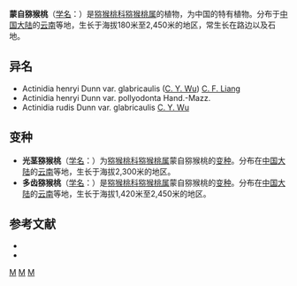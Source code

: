 {{Speciesbox 
| genus = Actinidia
| species = henryi
| authority = Dunn
| subdivision_ranks =[[变种|变种]]
| subdivision =
* 蒙自猕猴桃 ''A. h.'' var. ''henryi''
* [[多齿猕猴桃|多齿猕猴桃]] ''A. h.'' var. ''polyodonta''
* [[光茎猕猴桃|光茎猕猴桃]] ''A. h.'' var. ''glabricaulis''
}}

'''蒙自猕猴桃'''（[[学名|学名]]：{{lang|la|''Actinidia henryi''}}）是[[猕猴桃科|猕猴桃科]][[猕猴桃属|猕猴桃属]]的植物，为中国的特有植物。分布于[[中国大陆|中国大陆]]的[[云南|云南]]等地，生长于海拔180米至2,450米的地区，常生长在路边以及石地。

== 异名 ==
* Actinidia henryi Dunn var. glabricaulis ([[吴征镒|C. Y. Wu]]) [[梁畴芬|C. F. Liang]]
* Actinidia henryi Dunn var. pollyodonta Hand.-Mazz.
* Actinidia rudis Dunn var. glabricaulis [[吴征镒|C. Y. Wu]]

== 变种 ==
* '''光茎猕猴桃'''（[[学名|学名]]：{{lang|la|''Actinidia henryi'' var. ''glabricaulis''}}）为[[猕猴桃科|猕猴桃科]][[猕猴桃属|猕猴桃属]]蒙自猕猴桃的[[变种|变种]]。分布在[[中国大陆|中国大陆]]的[[云南|云南]]等地，生长于海拔2,300米的地区。
* '''多齿猕猴桃'''（[[学名|学名]]：{{lang|la|''Actinidia henryi'' var. ''polyodonta''}}）是[[猕猴桃科|猕猴桃科]][[猕猴桃属|猕猴桃属]]蒙自猕猴桃的[[变种|变种]]。分布在[[中国大陆|中国大陆]]的[[云南|云南]]等地，生长于海拔1,420米至2,450米的地区。

== 参考文献 ==
<div class="references-small">
* {{cite web| url =http://www.bioinfo.cn/db05/KmzwSpecies.php?action=view&id=623| title =蒙自猕猴桃（原变种）| work =《中国高等植物数据库全库》| publisher =中国科学院微生物研究所| author =昆明植物研究所| accessdate =2009-02-21| deadurl =yes| archiveurl =https://web.archive.org/web/20160305051849/http://www.bioinfo.cn/db05/KmzwSpecies.php?action=view&id=623| archivedate =2016-03-05}}
* {{FRPS}}
</div>
{{Taxonbar|from=Q15225106}}

[[Category:猕猴桃属|M]]
[[Category:云南植物|M]]
[[Category:中國特有植物|M]]